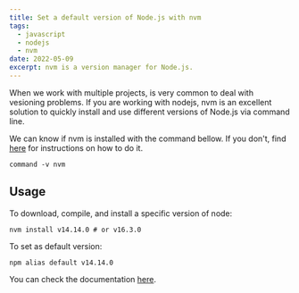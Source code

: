 ```yaml
---
title: Set a default version of Node.js with nvm
tags:
  - javascript
  - nodejs
  - nvm
date: 2022-05-09
excerpt: nvm is a version manager for Node.js.
---
```


When we work with multiple projects, is very common to deal with vesioning problems. If you are working with nodejs, nvm is an excellent solution to quickly install and use different versions of Node.js via command line.

We can know if nvm is installed with the command bellow. If you don't, find [here](https://github.com/nvm-sh/nvm) for instructions on how to do it.

```console
command -v nvm
```

## Usage

To download, compile, and install a specific version of node:

```console
nvm install v14.14.0 # or v16.3.0
```

To set as default version:

```console
npm alias default v14.14.0
```

You can check the documentation [here](https://github.com/nvm-sh/nvm).
